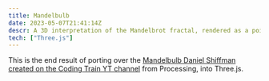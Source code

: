 ```yaml
---
title: Mandelbulb
date: 2023-05-07T21:41:14Z
descr: A 3D interpretation of the Mandelbrot fractal, rendered as a point cloud. This was my attempt at porting over the Mandelbulb made on the Coding Train's YT Channel, into Three.js
tech: ["Three.js"]
---
```


This is the end result of porting over the [Mandelbulb Daniel Shiffman created on the Coding Train YT channel](https://www.youtube.com/watch?v=NJCiUVGiNyA) from Processing, into Three.js.

